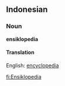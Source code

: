 ==Indonesian== 
===Noun===
'''ensiklopedia'''

====Translation====
English: [[encyclopedia]]

[[fi:Ensiklopedia]]